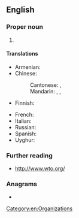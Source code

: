 ==English==
{{wikipedia}}

===Proper noun===
{{en-proper noun}}

# {{lb|en|international law}} {{initialism of|World Trade Organization|lang=en}}

====Translations====
{{trans-top|World Trade Organization}}
* Armenian: {{t|hy|ԱՀԿ}}
* Chinese:
*: Cantonese: {{t|yue|世貿}}, {{t|yue|世贸|tr=sai3 mau6}}
*: Mandarin: {{t|cmn|WTO}}, {{t+|cmn|世貿}}, {{t+|cmn|世贸|tr=Shì-Mào}}
* Finnish: {{t+|fi|WTO}}
{{trans-mid}}
* French: {{t+|fr|OMC|f}}
* Italian: {{t|it|OMC}}
* Russian: {{t+|ru|ВТО|f}}
* Spanish: {{t+|es|OMC}}
* Uyghur: {{t+|ug|د س ت}}
{{trans-bottom}}

===Further reading===
* http://www.wto.org/

===Anagrams===
* {{anagrams|en|OTW|Tow|owt|tow|two|wot}}

[[Category:en:Organizations]]